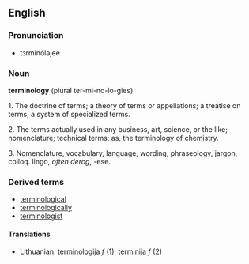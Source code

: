 ==English==
===Pronunciation===
*tзrminóləjee

===Noun===

'''terminology'''
(plural ter-mi-no-lo-gies)

1. The doctrine of terms; a theory of terms or appellations; a treatise on terms, a system of specialized terms.

2. The terms actually used in any business, art, science, or the like; nomenclature; technical terms; as, the terminology of chemistry.

3. Nomenclature, vocabulary, language, wording, phraseology, jargon, colloq. lingo, ''often derog'', -ese.
===Derived terms===
*[[terminological]]
*[[terminologically]]
*[[terminologist]]

====Translations====
*Lithuanian: [[terminologija]] ''f'' (1); [[terminija]] ''f'' (2)